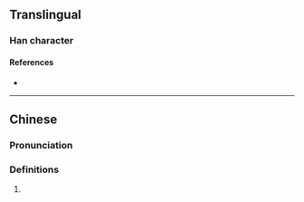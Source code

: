 {{character info}}
==Translingual==

===Han character===
{{Han char|rn=86|rad=火|as=09|sn=13|four=|canj=FPPA|ids=⿰火皆}}

====References====
* {{Han ref|kx=0678.161|dkj=19244|hdz=32216.100|uh=716F|ud=29039}}

----

==Chinese==
{{zh-forms}}

===Pronunciation===
{{zh-pron
|m=jiē
|c=gaai1
|mc=
|oc=
|ma=
|cat=
}}

===Definitions===
{{zh-hanzi}}

# {{rfdef|1=zh}}